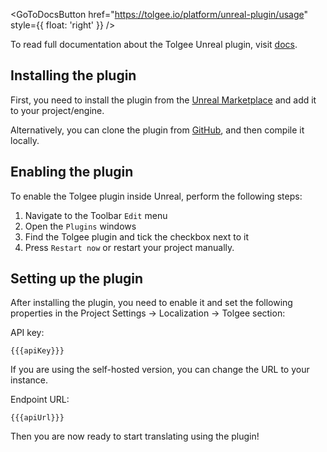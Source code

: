 
<GoToDocsButton
  href="https://tolgee.io/platform/unreal-plugin/usage"
  style={{ float: 'right' }}
/>

To read full documentation about the Tolgee Unreal plugin, visit [docs](https://tolgee.io/platform/unreal-plugin/usage).

## Installing the plugin

First, you need to install the plugin from the [Unreal Marketplace](TODO) and add it to your project/engine.

Alternatively, you can clone the plugin from [GitHub](https://github.com/tolgee/tolgee-unreal), and then compile it locally.

## Enabling the plugin

To enable the Tolgee plugin inside Unreal, perform the following steps:

1. Navigate to the Toolbar `Edit` menu
1. Open the `Plugins` windows
1. Find the Tolgee plugin and tick the checkbox next to it
1. Press `Restart now` or restart your project manually.

## Setting up the plugin

After installing the plugin, you need to enable it and set the following properties in the Project Settings → Localization → Tolgee section:

API key:
```
{{{apiKey}}}
```

If you are using the self-hosted version, you can change the URL to your instance.

Endpoint URL:
```
{{{apiUrl}}}
```

Then you are now ready to start translating using the plugin!
